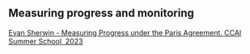 ## Measuring progress and monitoring

[Evan Sherwin - Measuring Progress under the Paris Agreement. CCAI Summer School, 2023](https://www.youtube.com/watch?v=mR6BF6_PdHw)
